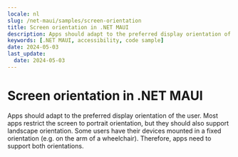 ```yaml
---
locale: nl
slug: /net-maui/samples/screen-orientation
title: Screen orientation in .NET MAUI
description: Apps should adapt to the preferred display orientation of the user.
keywords: [.NET MAUI, accessibility, code sample]
date: 2024-05-03
last_update:
  date: 2024-05-03
---
```


# Screen orientation in .NET MAUI

Apps should adapt to the preferred display orientation of the user. Most apps restrict the screen to portrait orientation, but they should also support landscape orientation. Some users have their devices mounted in a fixed orientation (e.g. on the arm of a wheelchair). Therefore, apps need to support both orientations.

<CodeSample id="screen-orientation" platform="net-maui" locale="en"/>
